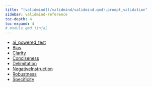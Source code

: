 ```yaml
---
title: "[validmind](/validmind/validmind.qmd).prompt_validation"
sidebar: validmind-reference
toc-depth: 4
toc-expand: 4
# module.qmd.jinja2
---
```


- [ai_powered_test](prompt_validation/ai_powered_test.qmd)
- [Bias](prompt_validation/Bias.qmd)
- [Clarity](prompt_validation/Clarity.qmd)
- [Conciseness](prompt_validation/Conciseness.qmd)
- [Delimitation](prompt_validation/Delimitation.qmd)
- [NegativeInstruction](prompt_validation/NegativeInstruction.qmd)
- [Robustness](prompt_validation/Robustness.qmd)
- [Specificity](prompt_validation/Specificity.qmd)
